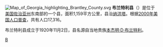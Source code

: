 [[File:Map_of_Georgia_highlighting_Brantley_County.svg|right]]
'''布兰特利县'''（{{lang-en|Brantley County}}）是位于[[美国|美国]][[佐治亚州|佐治亚州]]东南部的一个县，面积1,159平方公里，县治[[纳洪塔_(佐治亚州)|纳洪塔]]。根据[[2000年美国人口普查|2000年美国人口普查]]，共有人口17,316。

布兰特利县成立于1920年11月2日，县名源自当地贵族[[本杰明·D·布兰特利|本杰明·D·布兰特利]]。

{{布蘭特利縣 (喬治亞州)}}
{{Georgia}}

[[Category:佐治亚州行政区划|B]]